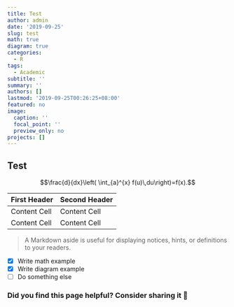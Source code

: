```yaml
---
title: Test
author: admin
date: '2019-09-25'
slug: test
math: true
diagram: true
categories:
  - R
tags:
  - Academic
subtitle: ''
summary: ''
authors: []
lastmod: '2019-09-25T00:26:25+08:00'
featured: no
image:
  caption: ''
  focal_point: ''
  preview_only: no
projects: []
---
```

## Test

$$\frac{d}{dx}\left( \int_{a}^{x} f(u)\,du\right)=f(x).$$

| First Header  | Second Header |
| ------------- | ------------- |
| Content Cell  | Content Cell  |
| Content Cell  | Content Cell  |

> A Markdown aside is useful for displaying notices, hints, or definitions to your readers.

- [x] Write math example
- [x] Write diagram example
- [ ] Do something else



### Did you find this page helpful? Consider sharing it 🙌
